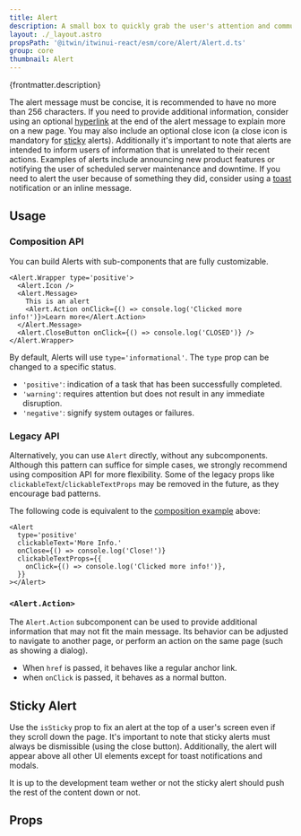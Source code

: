 ```yaml
---
title: Alert
description: A small box to quickly grab the user's attention and communicate a brief message.
layout: ./_layout.astro
propsPath: '@itwin/itwinui-react/esm/core/Alert/Alert.d.ts'
group: core
thumbnail: Alert
---
```



<p>{frontmatter.description}</p>

<LiveExample src='Alert.main.tsx'>
  <AllExamples.AlertMainExample client:load />
</LiveExample>

The alert message must be concise, it is recommended to have no more than 256 characters. If you need to provide additional information, consider using an optional [hyperlink](#alertaction) at the end of the alert message to explain more on a new page. You may also include an optional close icon (a close icon is mandatory for [sticky](#sticky) alerts).
Additionally it's important to note that alerts are intended to inform users of information that is unrelated to their recent actions. Examples of alerts include announcing new product features or notifying the user of scheduled server maintenance and downtime. If you need to alert the user because of something they did, consider using a [toast](toast) notification or an inline message.

## Usage

### Composition API

You can build Alerts with sub-components that are fully customizable.

```tsx
<Alert.Wrapper type='positive'>
  <Alert.Icon />
  <Alert.Message>
    This is an alert
    <Alert.Action onClick={() => console.log('Clicked more info!')}>Learn more</Alert.Action>
  </Alert.Message>
  <Alert.CloseButton onClick={() => console.log('CLOSED')} />
</Alert.Wrapper>
```

By default, Alerts will use `type='informational'`. The `type` prop can be changed to a specific status.

- `'positive'`: indication of a task that has been successfully completed.
- `'warning'`: requires attention but does not result in any immediate disruption.
- `'negative'`: signify system outages or failures.

<LiveExample src='Alert.types.tsx'>
  <AllExamples.AlertTypesExample client:load />
</LiveExample>

### Legacy API

Alternatively, you can use `Alert` directly, without any subcomponents. Although this pattern can suffice for simple cases, we strongly recommend using composition API for more flexibility. Some of the legacy props like `clickableText`/`clickableTextProps` may be removed in the future, as they encourage bad patterns.

The following code is equivalent to the [composition example](#composition-api) above:

```tsx
<Alert
  type='positive'
  clickableText='More Info.'
  onClose={() => console.log('Close!')}
  clickableTextProps={{
    onClick={() => console.log('Clicked more info!')},
  }}
></Alert>
```

### `<Alert.Action>`

The `Alert.Action` subcomponent can be used to provide additional information that may not fit the main message. Its behavior can be adjusted to navigate to another page, or perform an action on the same page (such as showing a dialog).

- When `href` is passed, it behaves like a regular anchor link.
- when `onClick` is passed, it behaves as a normal button.

## Sticky Alert

Use the `isSticky` prop to fix an alert at the top of a user's screen even if they scroll down the page. It's important to note that sticky alerts must always be dismissible (using the close button). Additionally, the alert will appear above all other UI elements except for toast notifications and modals.

<LiveExample src='Alert.sticky.tsx'>
  <AllExamples.AlertStickyExample client:load />
</LiveExample>

It is up to the development team wether or not the sticky alert should push the rest of the content down or not.

## Props

<PropsTable path={frontmatter.propsPath} />
